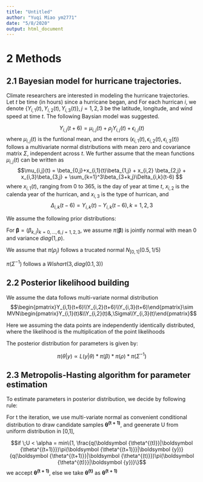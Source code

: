```yaml
---
title: "Untitled"
author: "Yuqi Miao ym2771"
date: "5/8/2020"
output: html_document
---
```


# 2 Methods

## 2.1 Bayesian model for hurricane trajectories. 

Climate researchers are interested in modeling the hurricane trajectories. Let $t$ be time (in hours) since a hurricane began, and For each hurrican $i$, we denote 
$\{ Y_{i,1}(t), Y_{i,2}(t), Y_{i,3}(t)\},j=1,2,3$ be the latitude, longitude, and wind speed at time $t$. The following Baysian model was suggested.

$$Y_{i,j}(t+6) =  \mu_{i,j}(t) +\rho_jY_{i,j}(t) + \epsilon_{i,j}(t)$$
where $\mu_{i,j}(t)$ is the funtional mean, and the errors $(\epsilon_{i,1}(t),\epsilon_{i,2}(t),\epsilon_{i,3}(t))$ follows a multivariate normal distributions with mean zero and covariance matrix $\Sigma$, independent across $t$. We further assume that the mean functions $\mu_{i,j}(t)$ can be written as
$$\mu_{i,j}(t) =  \beta_{0,j}+x_{i,1}(t)\beta_{1,j} +
x_{i,2} \beta_{2,j} + x_{i,3}\beta_{3,j} +
\sum_{k=1}^3\beta_{3+k,j}\Delta_{i,k}(t-6)
$$ where
$x_{i,1}(t)$, ranging from 0 to 365, is the day of year at time $t$, $x_{i,2}$ is the calenda year of the hurrican, and $x_{i,3}$ is the type of hurrican, 
and
$$\Delta_{i,k}(t-6) = Y_{i,k}(t) -Y_{i,k}(t-6),k=1,2,3$$

We assume the following prior distributions:

For $\boldsymbol{\beta}=(\beta_{k,j})_{k=0,...,6, j=1,2,3}$, we assume
$\pi(\boldsymbol{\beta})$ is jointly normal with mean 0 and variance $diag(1, p)$. 

We assume that $\pi(\rho_j)$ follows a trucated normal  $N_{[0,1]}(0.5, 1/5)$ 
 
 $\pi(\Sigma^{-1})$ follows a $Wishart (3, diag(0.1,3))$
 

## 2.2 Posterior likelihood building

We assume the data follows multi-variate normal distribution
$$\begin{pmatrix}Y_{i,1}(t+6)\\Y_{i,2}(t+6)\\Y_{i,3}(t+6)\end{pmatrix}\sim MVN\begin{pmatrix}Y_{i,1}(t)&\\Y_{i,2}(t)&,\Sigma\\Y_{i,3}(t)\end{pmatrix}$$
 
Here we assuming the data points are independently identically distributed, where the likelihood is  the multiplication of the point likelihoods
 
The posterior distribution for parameters is given by:

$$\pi(\theta|y) \propto L(y|\theta)*\pi(\beta)*\pi(\rho)*\pi(\Sigma^{-1})$$
 
## 2.3 Metropolis-Hasting algorithm for parameter estimation

To estimate parameters in posterior distribution, we decide by following rule: 

For t the iteration, we use multi-variate normal as convenient conditional distribution to draw candidate samples $\boldsymbol {\theta^{(t+1)}}$, and geenerate U from uniform distribution in [0,1],

$$if \;U < \alpha = min\{1, \frac{q(\boldsymbol {\theta^{(t)}}|\boldsymbol {\theta^{(t+1)}})\pi(\boldsymbol {\theta^{(t+1)}}|\boldsymbol {y})}{q(\boldsymbol {\theta^{(t+1)}}|\boldsymbol {\theta^{(t)}})\pi(\boldsymbol {\theta^{(t)}}|\boldsymbol {y})}\}$$
we accept $\boldsymbol {\theta^{(t+1)}}$, else we take $\boldsymbol {\theta^{(t)}}$ as $\boldsymbol {\theta^{(t+1)}}$
 
 
 
 
 
 
 
 
 
 
 
 
 
 